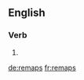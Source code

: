 ==English==

===Verb===
{{head|en}}

# {{en-third-person singular of|remap}}

[[de:remaps]]
[[fr:remaps]]